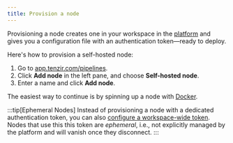 ```yaml
---
title: Provision a node
---
```


Provisioning a node creates one in your workspace in the
[platform](/explanations/architecture/platform) and gives you a
configuration file with an authentication token—ready to deploy.

Here's how to provision a self-hosted node:


<Steps>

1. Go to [app.tenzir.com/pipelines](https://app.tenzir.com/pipelines).
1. Click **Add node** in the left pane, and choose **Self-hosted node**.
1. Enter a name and click **Add node**.

</Steps>

The easiest way to continue is by spinning up a node with
[Docker](/guides/node-setup/deploy-a-node/docker).

:::tip[Ephemeral Nodes]
Instead of provisioning a node with a dedicated authentication token, you can
also [configure a workspace-wide
token](/guides/platform-management/use-ephemeral-nodes). Nodes that use this this
token are _ephemeral_, i.e., not explicitly managed by the platform and will
vanish once they disconnect.
:::
